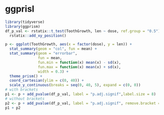 # ggprisl

```r
library(tidyverse)
library(ggprism)
df_p_val <- rstatix::t_test(ToothGrowth, len ~ dose, ref.group = "0.5") %>% 
  rstatix::add_xy_position()

p <- ggplot(ToothGrowth, aes(x = factor(dose), y = len)) + 
  stat_summary(geom = "col", fun = mean) + 
  stat_summary(geom = "errorbar", 
               fun = mean,
               fun.min = function(x) mean(x) - sd(x),
               fun.max = function(x) mean(x) + sd(x),
               width = 0.3) + 
  theme_prism() + 
  coord_cartesian(ylim = c(0, 40)) + 
  scale_y_continuous(breaks = seq(0, 40, 5), expand = c(0, 0))
# with brackets
p1 <- p + add_pvalue(df_p_val, label = "p.adj.signif",label.size = 8)
# without brackets
p2 <- p + add_pvalue(df_p_val, label = "p.adj.signif", remove.bracket = TRUE,label.size = 8)
p1 + p2
```

